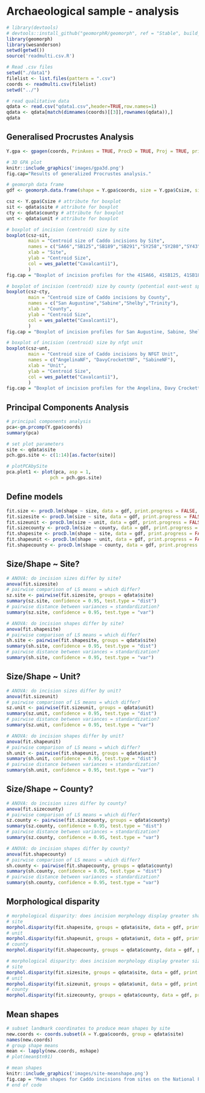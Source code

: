 # Archaeological sample - analysis

```r
# library(devtools)
# devtools::install_github("geomorphR/geomorph", ref = "Stable", build_vignettes = TRUE)
library(geomorph)
library(wesanderson)
setwd(getwd())
source('readmulti.csv.R')

# Read .csv files
setwd("./data1")
filelist <- list.files(pattern = ".csv")
coords <- readmulti.csv(filelist)
setwd("../")

# read qualitative data
qdata <- read.csv("qdata1.csv",header=TRUE,row.names=1)
qdata <- qdata[match(dimnames(coords)[[3]],rownames(qdata)),]
qdata
```

## Generalised Procrustes Analysis

```r
Y.gpa <- gpagen(coords, PrinAxes = TRUE, ProcD = TRUE, Proj = TRUE, print.progress = FALSE)

# 3D GPA plot
knitr::include_graphics('images/gpa3d.png')
fig.cap="Results of generalized Procrustes analysis."

# geomorph data frame
gdf <- geomorph.data.frame(shape = Y.gpa$coords, size = Y.gpa$Csize, site = qdata$site, unit = qdata$unit, county = qdata$county) 

csz <- Y.gpa$Csize # attribute for boxplot
sit <- qdata$site # attribute for boxplot
cty <- qdata$county # attribute for boxplot
unt <- qdata$unit # attribute for boxplot

# boxplot of incision (centroid) size by site
boxplot(csz~sit,
        main = "Centroid size of Caddo incisions by Site",
        names = c("SA66","SB125","SB189","SB291","SY258","SY280","SY43","TN91"),
        xlab = "Site",
        ylab = "Centroid Size",
        col = wes_palette("Cavalcanti1"),
        )
fig.cap = "Boxplot of incision profiles for the 41SA66, 41SB125, 41SB189, 41SB291, 41SY258, 41SY280, 41SY43, and 41TN91 sites."

# boxplot of incision (centroid) size by county (potential east-west spatial differences)
boxplot(csz~cty,
        main = "Centroid size of Caddo incisions by County",
        names = c("San Augustine","Sabine","Shelby","Trinity"),
        xlab = "County",
        ylab = "Centroid Size",
        col = wes_palette("Cavalcanti1"),
        )
fig.cap = "Boxplot of incision profiles for San Augustine, Sabine, Shelby, and Trinity Counties."

# boxplot of incision (centroid) size by nfgt unit
boxplot(csz~unt, 
        main = "Centroid size of Caddo incisions by NFGT Unit",
        names = c("AngelinaNF", "DavyCrockettNF", "SabineNF"),
        xlab = "Unit",
        ylab = "Centroid Size",
        col = wes_palette("Cavalcanti1"),
        )
fig.cap = "Boxplot of incision profiles for the Angelina, Davy Crockett, and Sabine National Forests."
```

## Principal Components Analysis

```r
# principal components analysis
pca<-gm.prcomp(Y.gpa$coords)
summary(pca)

# set plot parameters
site <- qdata$site
pch.gps.site <- c(1:14)[as.factor(site)]

# plotPCAbySite
pca.plot1 <- plot(pca, asp = 1,
                pch = pch.gps.site)
```

## Define models

```r
fit.size <- procD.lm(shape ~ size, data = gdf, print.progress = FALSE, iter = 9999)
fit.sizesite <- procD.lm(size ~ site, data = gdf, print.progress = FALSE, iter = 9999)
fit.sizeunit <- procD.lm(size ~ unit, data = gdf, print.progress = FALSE, iter = 9999)
fit.sizecounty <- procD.lm(size ~ county, data = gdf, print.progress = FALSE, iter = 9999)
fit.shapesite <- procD.lm(shape ~ site, data = gdf, print.progress = FALSE, iter = 9999)
fit.shapeunit <- procD.lm(shape ~ unit, data = gdf, print.progress = FALSE, iter = 9999)
fit.shapecounty <- procD.lm(shape ~ county, data = gdf, print.progress = FALSE, iter = 9999)
```

## Size/Shape ~ Site?

```r
# ANOVA: do incision sizes differ by site?
anova(fit.sizesite)
# pairwise comparison of LS means = which differ?
sz.site <- pairwise(fit.sizesite, groups = qdata$site)
summary(sz.site, confidence = 0.95, test.type = "dist")
# pairwise distance between variances = standardization?
summary(sz.site, confidence = 0.95, test.type = "var")

# ANOVA: do incision shapes differ by site?
anova(fit.shapesite)
# pairwise comparison of LS means = which differ?
sh.site <- pairwise(fit.shapesite, groups = qdata$site)
summary(sh.site, confidence = 0.95, test.type = "dist")
# pairwise distance between variances = standardization?
summary(sh.site, confidence = 0.95, test.type = "var")
```

## Size/Shape ~ Unit?

```r
# ANOVA: do incision sizes differ by unit?
anova(fit.sizeunit)
# pairwise comparison of LS means = which differ?
sz.unit <- pairwise(fit.sizeunit, groups = qdata$unit)
summary(sz.unit, confidence = 0.95, test.type = "dist")
# pairwise distance between variances = standardization?
summary(sz.unit, confidence = 0.95, test.type = "var")

# ANOVA: do incision shapes differ by unit?
anova(fit.shapeunit)
# pairwise comparison of LS means = which differ?
sh.unit <- pairwise(fit.shapeunit, groups = qdata$unit)
summary(sh.unit, confidence = 0.95, test.type = "dist")
# pairwise distance between variances = standardization?
summary(sh.unit, confidence = 0.95, test.type = "var")
```

## Size/Shape ~ County?

```r
# ANOVA: do incision sizes differ by county?
anova(fit.sizecounty)
# pairwise comparison of LS means = which differ?
sz.county <- pairwise(fit.sizecounty, groups = qdata$county)
summary(sz.county, confidence = 0.95, test.type = "dist")
# pairwise distance between variances = standardization?
summary(sz.county, confidence = 0.95, test.type = "var")

# ANOVA: do incision shapes differ by county?
anova(fit.shapecounty)
# pairwise comparison of LS means = which differ?
sh.county <- pairwise(fit.shapecounty, groups = qdata$county)
summary(sh.county, confidence = 0.95, test.type = "dist")
# pairwise distance between variances = standardization?
summary(sh.county, confidence = 0.95, test.type = "var")
```

## Morphological disparity

```r
# morphological disparity: does incision morphology display greater shape variation among individuals relative to site, unit, or county?
# site
morphol.disparity(fit.shapesite, groups = qdata$site, data = gdf, print.progress = FALSE, iter = 9999)
# unit
morphol.disparity(fit.shapeunit, groups = qdata$unit, data = gdf, print.progress = FALSE, iter = 9999)
# county
morphol.disparity(fit.shapecounty, groups = qdata$county, data = gdf, print.progress = FALSE, iter = 9999)

# morphological disparity: does incision morphology display greater size variation among individuals relative to site, unit, or county?
# site
morphol.disparity(fit.sizesite, groups = qdata$site, data = gdf, print.progress = FALSE, iter = 9999)
# unit
morphol.disparity(fit.sizeunit, groups = qdata$unit, data = gdf, print.progress = FALSE, iter = 9999)
# county
morphol.disparity(fit.sizecounty, groups = qdata$county, data = gdf, print.progress = FALSE, iter = 9999)
```

## Mean shapes

```r
# subset landmark coordinates to produce mean shapes by site
new.coords <- coords.subset(A = Y.gpa$coords, group = qdata$site)
names(new.coords)
# group shape means
mean <- lapply(new.coords, mshape)
# plot(mean$tn91)

# mean shapes
knitr::include_graphics('images/site-meanshape.png')
fig.cap = "Mean shapes for Caddo incisions from sites on the National Forests and Grasslands in Texas."
# end of code
```
